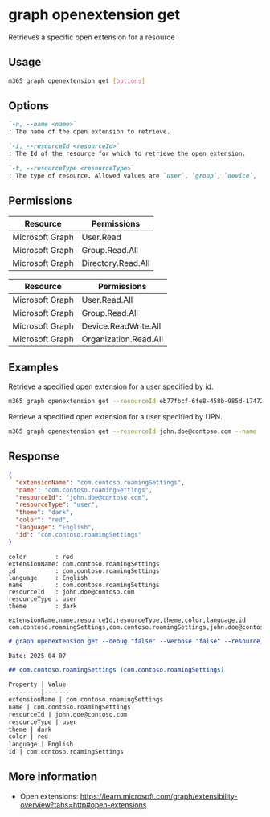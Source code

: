 
# graph openextension get

Retrieves a specific open extension for a resource

## Usage

```sh
m365 graph openextension get [options]
```

## Options

```md definition-list
`-n, --name <name>`
: The name of the open extension to retrieve.

`-i, --resourceId <resourceId>`
: The Id of the resource for which to retrieve the open extension.

`-t, --resourceType <resourceType>`
: The type of resource. Allowed values are `user`, `group`, `device`, `organization`.
```

<Global />

## Permissions
<Tabs>
  <TabItem value="Delegated">

  | Resource        | Permissions        |
  |-----------------|--------------------|
  | Microsoft Graph | User.Read          |
  | Microsoft Graph | Group.Read.All     |
  | Microsoft Graph | Directory.Read.All |

  </TabItem>
  <TabItem value="Application">

  | Resource        | Permissions           |
  |-----------------|-----------------------|
  | Microsoft Graph | User.Read.All         |
  | Microsoft Graph | Group.Read.All        |
  | Microsoft Graph | Device.ReadWrite.All  |
  | Microsoft Graph | Organization.Read.All |

  </TabItem>
</Tabs>

## Examples

Retrieve a specified open extension for a user specified by id.

```sh
m365 graph openextension get --resourceId eb77fbcf-6fe8-458b-985d-1747284793bc --name 'com.contoso.roamingSettings' --resourceType user
```

Retrieve a specified open extension for a user specified by UPN.

```sh
m365 graph openextension get --resourceId john.doe@contoso.com --name 'com.contoso.roamingSettings' --resourceType user
```

## Response

<Tabs>
  <TabItem value="JSON">

  ```json
  {
    "extensionName": "com.contoso.roamingSettings",
    "name": "com.contoso.roamingSettings",
    "resourceId": "john.doe@contoso.com",
    "resourceType": "user",
    "theme": "dark",
    "color": "red",
    "language": "English",
    "id": "com.contoso.roamingSettings"
  }
  ```

  </TabItem>
  <TabItem value="Text">

  ```text
  color        : red
  extensionName: com.contoso.roamingSettings
  id           : com.contoso.roamingSettings
  language     : English
  name         : com.contoso.roamingSettings
  resourceId   : john.doe@contoso.com
  resourceType : user
  theme        : dark
  ```

  </TabItem>
  <TabItem value="CSV">

  ```csv
  extensionName,name,resourceId,resourceType,theme,color,language,id
  com.contoso.roamingSettings,com.contoso.roamingSettings,john.doe@contoso.com,user,dark,red,English,com.contoso.roamingSettings
  ```

  </TabItem>
  <TabItem value="Markdown">

  ```md
  # graph openextension get --debug "false" --verbose "false" --resourceId "john.doe@contoso.com" --resourceType "user" --name "com.contoso.roamingSettings"

  Date: 2025-04-07

  ## com.contoso.roamingSettings (com.contoso.roamingSettings)

  Property | Value
  ---------|-------
  extensionName | com.contoso.roamingSettings
  name | com.contoso.roamingSettings
  resourceId | john.doe@contoso.com
  resourceType | user
  theme | dark
  color | red
  language | English
  id | com.contoso.roamingSettings
  ```
  
  </TabItem>
</Tabs>

## More information

- Open extensions: https://learn.microsoft.com/graph/extensibility-overview?tabs=http#open-extensions
